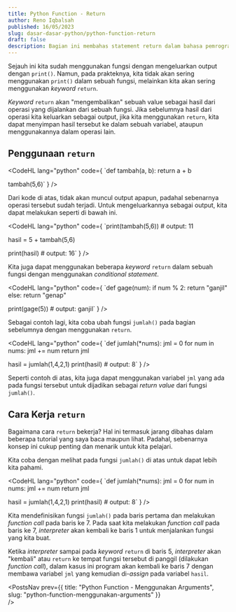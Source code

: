 ```yaml
---
title: Python Function - Return
author: Reno Iqbalsah
published: 16/05/2023
slug: dasar-dasar-python/python-function-return
draft: false
description: Bagian ini membahas statement return dalam bahasa pemrograman Python.
---
```


Sejauh ini kita sudah menggunakan fungsi dengan mengeluarkan output dengan `print()`. Namun, pada prakteknya, kita tidak akan sering menggunakan `print()` dalam 
sebuah fungsi, melainkan kita akan sering menggunakan _keyword_ `return`.

_Keyword_ `return` akan "mengembalikan" sebuah value sebagai hasil dari operasi yang dijalankan dari sebuah fungsi. Jika sebelumnya hasil dari operasi kita keluarkan sebagai
output, jika kita menggunakan `return`, kita dapat menyimpan hasil tersebut ke dalam sebuah variabel, ataupun menggunakannya dalam operasi lain.

## Penggunaan `return`

<CodeHL
lang="python"
code={
`def tambah(a, b):
    return a + b

tambah(5,6)`
}
/>

Dari kode di atas, tidak akan muncul output apapun, padahal sebenarnya operasi tersebut sudah terjadi. Untuk mengeluarkannya sebagai output, kita dapat melakukan seperti 
di bawah ini.

<CodeHL
lang="python"
code={
`print(tambah(5,6)) # output: 11

hasil = 5 + tambah(5,6)

print(hasil) # output: 16`
}
/>

Kita juga dapat menggunakan beberapa _keyword_ `return` dalam sebuah fungsi dengan menggunakan _conditional statement_.

<CodeHL
lang="python"
code={
`def gage(num):
    if num % 2:
        return "ganjil"
    else:
        return "genap"

print(gage(5)) # output: ganjil`
}
/>

Sebagai contoh lagi, kita coba ubah fungsi `jumlah()` pada bagian sebelumnya dengan menggunakan `return`.

<CodeHL
lang="python"
code={
`def jumlah(*nums):
    jml = 0
    for num in nums:
        jml += num
    return jml
    
hasil = jumlah(1,4,2,1)
print(hasil) # output: 8`
}
/>

Seperti contoh di atas, kita juga dapat menggunakan variabel `jml` yang ada pada fungsi tersebut untuk dijadikan sebagai _return value_ dari fungsi `jumlah()`.

## Cara Kerja `return`

Bagaimana cara `return` bekerja? Hal ini termasuk jarang dibahas dalam beberapa tutorial yang saya baca maupun lihat. Padahal, sebenarnya konsep ini cukup penting
dan menarik untuk kita pelajari.

Kita coba dengan melihat pada fungsi `jumlah()` di atas untuk dapat lebih kita pahami.

<CodeHL
lang="python"
code={
`def jumlah(*nums):
    jml = 0
    for num in nums:
        jml += num
    return jml
    
hasil = jumlah(1,4,2,1)
print(hasil) # output: 8`
}
/>

Kita mendefinisikan fungsi `jumlah()` pada baris pertama dan melakukan _function call_ pada baris ke 7. Pada saat kita melakukan _function call_ pada baris ke 7, _interpreter_ 
akan kembali ke baris 1 untuk menjalankan fungsi yang kita buat. 

Ketika _interpreter_ sampai pada _keyword_ `return` di baris 5, _interpreter_ akan "kembali" atau `return` ke 
tempat fungsi tersebut di panggil (dilakukan _function call_), dalam kasus ini program akan kembali ke baris 7 dengan membawa variabel `jml` yang kemudian di-_assign_ pada 
variabel `hasil`.

<PostsNav
  prev={{
    title: "Python Function - Menggunakan Arguments",
    slug: "python-function-menggunakan-arguments"
  }}  
/>